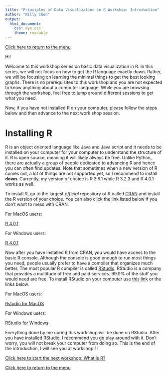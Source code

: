 ```yaml
---
title: "Principles of Data Visualization in R Workshop: Introduction"
author: "Willy Chen"
output: 
  html_document:
    css: eye.css
    theme: readable
---
```

[Click here to return to the menu](https://willythewoo.github.io/WillyTheWoo/workshop/menu.html)


Hi!

Welcome to this workshop series on basic data visualization in R. In this series, we will not focus on how to get the R language exactly down. Rather, we will be focusing on learning the minimal things to get the best looking graphs. There is no prerequisites to this workshop and you are not expected to know anything about a computer language. While you are browsing through the workshop, feel free to jump around different sessions to get what you need.

Now, if you have not installed R on your computer, please follow the steps below and then advance to the next work shop session.


# Installing R
R is an object oriented language like Java and Java script and it needs to be installed on your computer for your computer to understand the structure of it. R is open source, meaning it will likely always be free. Unlike Python, there are actually a group of people dedicated to advancing R and hence you can often find updates. Note that sometimes when a new version of R comes out, a lot of things are not supported yet, so I recommend to install **down**. Currently, my version of choice is R 3.6.1 while R 3.2.3  and R 4.0.1 works as well.

To install R, go to the largest *official* repository of R called [CRAN](https://cran.r-project.org) and install the R version of your choice. You can also click the link listed below if you don't want to mess with CRAN.

For MacOS users:

[R 4.0.1](https://cran.r-project.org/bin/macosx/R-4.0.1.pkg)

For Windows users:

[R 4.0.1](https://cran.r-project.org/bin/windows/base/R-4.0.1-win.exe)


Now after you have installed R from CRAN, you would have access to the basic R console. Although the console is good enough to run most things you need, people usually prefer to have a compiler that organizes much better. The most popular R compiler is called [RStudio](https://rstudio.com). RStudio is a company that provides a multitude of free and paid services. 99.9% of the stuff you would need are free. To install RStudio on your computer use [this link]() or the links below.

For MacOS users:

[Rstudio for MacOS](https://download1.rstudio.org/desktop/macos/RStudio-1.3.959.dmg)

For Windows users:

[RStudio for Windows](https://download1.rstudio.org/desktop/windows/RStudio-1.3.959.exe)


Everything done by me during this workshop will be done on RStudio. After you have installed RStudio, I recommend you go play around with it. Don't worry, you will not break your computer from doing so. This is the end of the introduction, I will see you at workshop 1!

[Click here to start the next workshop: What is R?](https://willythewoo.github.io/WillyTheWoo/workshop/whatisR.html)

[Click here to return to the menu](https://willythewoo.github.io/WillyTheWoo/workshop/menu.html)